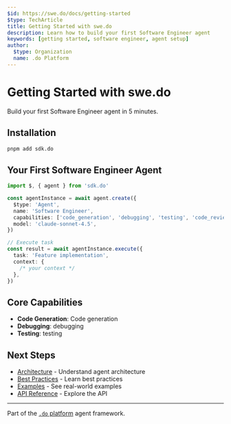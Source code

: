 ```yaml
---
$id: https://swe.do/docs/getting-started
$type: TechArticle
title: Getting Started with swe.do
description: Learn how to build your first Software Engineer agent
keywords: [getting started, software engineer, agent setup]
author:
  $type: Organization
  name: .do Platform
---
```


# Getting Started with swe.do

Build your first Software Engineer agent in 5 minutes.

## Installation

```bash
pnpm add sdk.do
```

## Your First Software Engineer Agent

```typescript
import $, { agent } from 'sdk.do'

const agentInstance = await agent.create({
  $type: 'Agent',
  name: 'Software Engineer',
  capabilities: ['code_generation', 'debugging', 'testing', 'code_review', 'refactoring', 'documentation'],
  model: 'claude-sonnet-4.5',
})

// Execute task
const result = await agentInstance.execute({
  task: 'Feature implementation',
  context: {
    /* your context */
  },
})
```

## Core Capabilities

- **Code Generation**: Code generation
- **Debugging**: debugging
- **Testing**: testing

## Next Steps

- [Architecture](./architecture) - Understand agent architecture
- [Best Practices](./best-practices) - Learn best practices
- [Examples](../examples/) - See real-world examples
- [API Reference](../api/) - Explore the API

---

Part of the [`.do` platform](https://github.com/dot-do/platform) agent framework.
